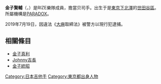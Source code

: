 {{multiple issues|
{{blpunsourced|time=2014-04-20T07:38:12+00:00}}
{{expand japanese|time=2017-05-25}}
}}
{{艺人
|姓名 = 金子賢輔
|类型 = 演奏者
|图片 = 
|图片尺寸 = 
|图片简介 = 
|本名 = 
|外文名 = 
|外文 = 
|罗马拼音 = 
|英文名 = 
|昵称 = KenKen
|其他艺名 = 
|国籍 = {{JAP}}
|民族 = 
|籍贯 = 
|出生日期 = {{Birth date and age|1985|12|30}}
|出生地点 =  {{JAP}}[[東京|東京]][[下北澤|下北澤]][[世田谷區|世田谷區]]
|逝世日期 = 
|逝世地点 = 
|职业 =  [[贝斯手|贝斯手]]
|语言 =  [[日語|日語]]
|教育程度 = 
|母校 = 
|宗教信仰 = 
|配偶 = 
|儿女 = 
|父母 = * [[金子真利|金子真利]]
* [[Johnny吉長|Johnny吉長]]
|亲属 = 
|音乐类型 = 
|演奏乐器 =  [[电贝斯|贝斯]]
|出道地点 = 
|出道日期 = 
|出道作 = 
|代表作 = 
|著名角色 = 
|活跃年代 = 
|唱片公司 = 
|经纪公司 = 
|网站 = 
|相关团体 = 
|IMDb = 
|现任成员 = 
|过往成员 = 
|奖项 = 
}}
'''金子賢輔'''（{{jpn|j=金子 賢輔|kn=かねこ けんすけ|rm=Kaneko Kensuke}}，{{bd|1985年|12月30日}}）是RIZE樂隊成員，擔當贝司手。出生于是[[東京|東京]][[下北澤|下北澤]]的[[世田谷區|世田谷區]]。所屬機構是[[PARADOX|PARADOX]]。

2019年7月19日，因違法《[[大麻|大麻]]取締法》被警方以現行犯逮捕。

== 相關條目 ==
* [[金子真利|金子真利]]
* [[Johnny吉長|Johnny吉長]]
* [[金子統昭|金子統昭]]

{{DEFAULTSORT:Kaneko Kensuke}}
[[Category:日本吉他手|Category:日本吉他手]]
[[Category:東京都出身人物|Category:東京都出身人物]]